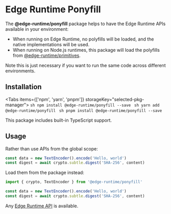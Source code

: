 
# Edge Runtime Ponyfill

The **@edge-runtime/ponyfill** package helps to have the Edge Runtime APIs available in your environment:

- When running on Edge Runtime, no polyfills will be loaded, and the native implementations will be used.
- When running on Node.js runtimes, this package will load the polyfills from [@edge-runtime/primitives](/packages/primitives).

Note this is just necessary if you want to run the same code across different environments.

## Installation

<Tabs items={['npm', 'yarn', 'pnpm']} storageKey="selected-pkg-manager">
  <Tab>
    ```sh
    npm install @edge-runtime/ponyfill --save
    ```
  </Tab>
  <Tab>
    ```sh
    yarn add @edge-runtime/ponyfill
    ```
  </Tab>
  <Tab>
    ```sh
    pnpm install @edge-runtime/ponyfill --save
    ```
  </Tab>
</Tabs>

This package includes built-in TypeScript support.

## Usage

Rather than use APIs from the global scope:

```js
const data = new TextEncoder().encode('Hello, world')
const digest = await crypto.subtle.digest('SHA-256', content)
```

Load them from the package instead:

```js
import { crypto, TextEncoder } from '@edge-runtime/ponyfill'

const data = new TextEncoder().encode('Hello, world')
const digest = await crypto.subtle.digest('SHA-256', content)
```

Any [Edge Runtime API](/features/available-apis) is available.
